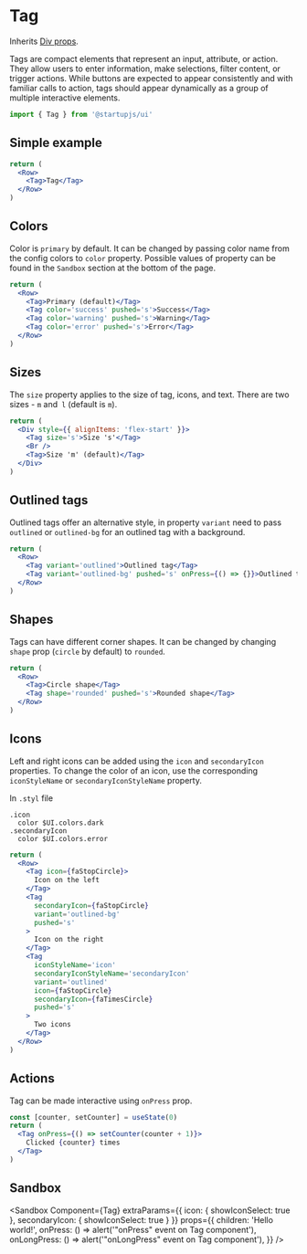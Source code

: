 
# Tag

Inherits [Div props](/docs/components/Div).

Tags are compact elements that represent an input, attribute, or action. They allow users to enter information, make selections, filter content, or trigger actions. While buttons are expected to appear consistently and with familiar calls to action, tags should appear dynamically as a group of multiple interactive elements.

```jsx
import { Tag } from '@startupjs/ui'
```

## Simple example

```jsx example
return (
  <Row>
    <Tag>Tag</Tag>
  </Row>
)
```

## Colors

Color is `primary` by default. It can be changed by passing color name from the config colors to `color` property. Possible values of property can be found in the `Sandbox` section at the bottom of the page.

```jsx example
return (
  <Row>
    <Tag>Primary (default)</Tag>
    <Tag color='success' pushed='s'>Success</Tag>
    <Tag color='warning' pushed='s'>Warning</Tag>
    <Tag color='error' pushed='s'>Error</Tag>
  </Row>
)
```

## Sizes

The `size` property applies to the size of tag, icons, and text. There are two sizes - `m` and` l` (default is `m`).

```jsx example
return (
  <Div style={{ alignItems: 'flex-start' }}>
    <Tag size='s'>Size 's'</Tag>
    <Br />
    <Tag>Size 'm' (default)</Tag>
  </Div>
)
```

## Outlined tags

Outlined tags offer an alternative style, in property `variant` need to pass `outlined` or `outlined-bg` for an outlined tag with a background.

```jsx example
return (
  <Row>
    <Tag variant='outlined'>Outlined tag</Tag>
    <Tag variant='outlined-bg' pushed='s' onPress={() => {}}>Outlined tag with a background</Tag>
  </Row>
)
```

## Shapes

Tags can have different corner shapes. It can be changed by changing `shape` prop (`circle` by default) to `rounded`.

```jsx example
return (
  <Row>
    <Tag>Circle shape</Tag>
    <Tag shape='rounded' pushed='s'>Rounded shape</Tag>
  </Row>
)
```

## Icons

Left and right icons can be added using the `icon` and `secondaryIcon` properties. To change the color of an icon, use the corresponding `iconStyleName` or `secondaryIconStyleName` property.

In `.styl` file
```stylus
.icon
  color $UI.colors.dark
.secondaryIcon
  color $UI.colors.error
```

```jsx example
return (
  <Row>
    <Tag icon={faStopCircle}>
      Icon on the left
    </Tag>
    <Tag
      secondaryIcon={faStopCircle}
      variant='outlined-bg'
      pushed='s'
    >
      Icon on the right
    </Tag>
    <Tag
      iconStyleName='icon'
      secondaryIconStyleName='secondaryIcon'
      variant='outlined'
      icon={faStopCircle}
      secondaryIcon={faTimesCircle}
      pushed='s'
    >
      Two icons
    </Tag>
  </Row>
)
```

## Actions
Tag can be made interactive using `onPress` prop.

```jsx example
const [counter, setCounter] = useState(0)
return (
  <Tag onPress={() => setCounter(counter + 1)}>
    Clicked {counter} times
  </Tag>
)
```

## Sandbox

<Sandbox
  Component={Tag}
  extraParams={{
    icon: { showIconSelect: true },
    secondaryIcon: { showIconSelect: true }
  }}
  props={{
    children: 'Hello world!',
    onPress: () => alert('"onPress" event on Tag component'),
    onLongPress: () => alert('"onLongPress" event on Tag component'),
  }}
/>
